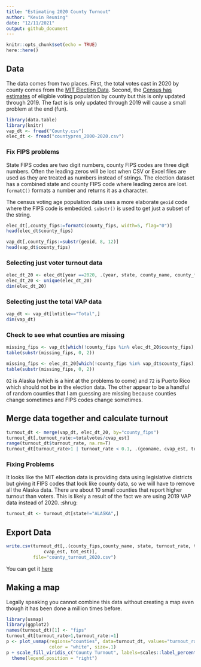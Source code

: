 ```yaml
---
title: "Estimating 2020 County Turnout"
author: "Kevin Reuning"
date: "12/11/2021"
output: github_document
---
```


```r
knitr::opts_chunk$set(echo = TRUE)
here::here()
```

## Data
The data comes from two places. First, the total votes cast in 2020 by county comes from the [MIT Election Data](https://dataverse.harvard.edu/dataset.xhtml?persistentId=doi:10.7910/DVN/VOQCHQ). Second, the [Census has estimates](https://www.census.gov/programs-surveys/decennial-census/about/voting-rights/cvap.2019.html) of eligible voting population by county but this is only updated through 2019. The fact is is only updated through 2019 will cause a small problem at the end (fun).

```r
library(data.table)
library(knitr)
vap_dt <- fread("County.csv")
elec_dt <- fread("countypres_2000-2020.csv")

```

### Fix FIPS problems
State FIPS codes are two digit numbers, county FIPS codes are three digit numbers. Often the leading zeros will be lost when CSV or Excel files are used as they are treated as numbers instead of strings. The election dataset has a combined state and county FIPS code where leading zeros are lost. `formatC()` formats a number and returns it as a character. 

The census voting age population data uses a more elaborate `geoid` code where the FIPS code is embedded. `substr()` is used to get just a subset of the string. 
```r
elec_dt[,county_fips:=formatC(county_fips, width=5, flag="0")]
head(elec_dt$county_fips)

vap_dt[,county_fips:=substr(geoid, 8, 12)]
head(vap_dt$county_fips)
```

### Selecting just voter turnout data

```r
elec_dt_20 <- elec_dt[year ==2020, .(year, state, county_name, county_fips, totalvotes)]
elec_dt_20 <- unique(elec_dt_20)
dim(elec_dt_20)
```

### Selecting just the total VAP data
```r
vap_dt <- vap_dt[lntitle=="Total",]
dim(vap_dt)
```

### Check to see what counties are missing
```r
missing_fips <- vap_dt[which(!county_fips %in% elec_dt_20$county_fips), county_fips]
table(substr(missing_fips, 0, 2))

missing_fips <- elec_dt_20[which(!county_fips %in% vap_dt$county_fips), county_fips]
table(substr(missing_fips, 0, 2))
```
`02` is Alaska (which is a hint at the problems to come) and `72` is Puerto Rico which should not be in the election data. The other appear to be a handful of random counties that I am guessing are missing because counties change sometimes and FIPS codes change sometimes. 

## Merge data together and calculate turnout 
```r
turnout_dt <- merge(vap_dt, elec_dt_20, by="county_fips")
turnout_dt[,turnout_rate:=totalvotes/cvap_est]
range(turnout_dt$turnout_rate, na.rm=T)
turnout_dt[turnout_rate>1 | turnout_rate < 0.1, .(geoname, cvap_est, totalvotes, turnout_rate)]
```

### Fixing Problems
It looks like the MIT election data is providing data using legislative districts but giving it FIPS codes that look like county data, so we will have to remove all the Alaska data. There are about 10 small counties that report higher turnout than voters. This is likely a result of the fact we are using 2019 VAP data instead of 2020. :shrug: 
```r
turnout_dt <- turnout_dt[state!="ALASKA",]
```

## Export Data
```r
write.csv(turnout_dt[,.(county_fips,county_name, state, turnout_rate, totalvotes, 
              cvap_est, tot_est)], 
          file="county_turnout_2020.csv")
```

You can get it [here](county_turnout_2020.csv)

## Making a map
Legally speaking you cannot combine this data without creating a map even though it has been done a million times before. 

```r
library(usmap)
library(ggplot2)
names(turnout_dt)[1] <- "fips"
turnout_dt[turnout_rate>1,turnout_rate:=1]
p <- plot_usmap(regions="counties", data=turnout_dt, values="turnout_rate", 
                color = "white", size=.1) 
p + scale_fill_viridis_c("County Turnout", labels=scales::label_percent()) + 
  theme(legend.position = "right")
```